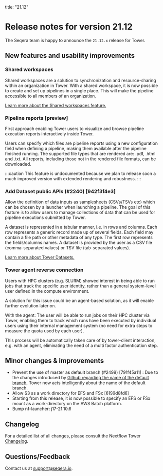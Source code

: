 title: "21.12"

# Release notes for version 21.12

The Seqera team is happy to announce the `21.12.x` release for Tower.

## New features and usability improvements

### Shared workspaces

Shared workspaces are a solution to synchronization and resource-sharing within an organization in Tower. With a shared workspace, it is now possible to create and set up pipelines in a single place. This will make the pipeline accessible to all members of an organization.

[Learn more about the Shared workspaces feature.](https://help.tower.nf/21.12/orgs-and-teams/shared-workspaces/)

### Pipeline reports [preview]

First approach enabling Tower users to visualize and browse pipeline execution reports interactively inside Tower.

Users can specify which files are pipeline reports using a new configuration field when defining a pipeline, making them available after the pipeline finished running.
The supported file types that are rendered are: .pdf, .html and .txt. All reports, including those not in the rendered file formats, can be downloaded.

:::caution
This feature is undocumented because we plan to release soon a much improved version with extended rendering and robustness.
:::

### Add Dataset public APIs (#2240) [942f3f4e3]

Allow the definition of data inputs as samplesheets (CSVs/TSVs etc) which can be chosen by a launcher when launching a pipeline. The goal of this feature is to allow users to manage collections of data that can be used for pipeline executions submitted by Tower.

A dataset is represented in a tabular manner, i.e. in rows and columns. Each row represents a generic record made up of several fields. Each field may contain a file path or other metadata of any type. The first row represents the fields/columns names.
A dataset is provided by the user as a CSV file (comma-separated values) or TSV file (tab-separated values).

[Learn more about Tower Datasets.](https://www.seqera.io/blog/introducing-tower-datasets/)

### Tower agent reverse connection

Users with HPC clusters (e.g. SLURM) showed interest in being able to run jobs that track the specific user identity, rather than a general system-level user defined in the compute environment.

A solution for this issue could be an agent-based solution, as it will enable further evolution later on.

With the agent: The user will be able to run jobs on their HPC cluster via Tower, enabling them to track which runs have been executed by individual users using their internal management system (no need for extra steps to measure the quota used by each user).

This process will be automatically taken care of by tower-client interaction, e.g. with an agent, eliminating the need of a multi factor authentication step.

## Minor changes & improvements

- Prevent the use of master as default branch (#2499) [791f45a11] : Due to the changes introduced by [Github regarding the name of the default branch](https://github.com/github/renaming/), Tower now acts intelligently about the name of the default branch.
- Allow S3 as a work directory for EFS and FSx [6199d8fd6]
- Starting from this release, it is now possible to specify an EFS or FSx mount as a work-directory on the AWS Batch platform.
- Bump nf-launcher: j17-21.10.6

## Changelog

For a detailed list of all changes, please consult the Nextflow Tower [Changelog](./changelog.mdx).

## Questions/Feedback

Contact us at [support@seqera.io](mailto:support@seqera.io).
